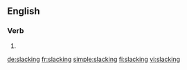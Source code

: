 ==English==

===Verb===
{{head|en|present participle}}

# {{present participle of|slack|lang=en|nocat=1}}

[[de:slacking]]
[[fr:slacking]]
[[simple:slacking]]
[[fi:slacking]]
[[vi:slacking]]